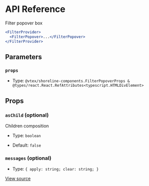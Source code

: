 # API Reference

Filter popover box

```jsx
<FilterProvider>
  <FilterPopover>...</FilterPopover>
</FilterProvider>
```

## Parameters

### `props`

- Type: `@vtex/shoreline-components.FilterPopoverProps & @types/react.React.RefAttributes<typescript.HTMLDivElement>`

## Props

### `asChild` (optional)

Children composition

- Type: `boolean`

- Default: `false`

### `messages` (optional)

- Type: `{ apply: string; clear: string; }`

[View source](https://github.com/vtex/shoreline/blob/f8cacaf22/packages/components/src/filter/filter-popover.tsx#L25)
